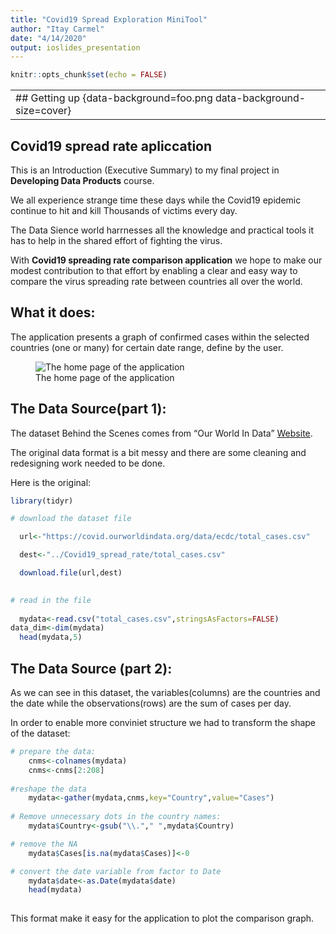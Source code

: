 ---
title: "Covid19 Spread Exploration MiniTool"
author: "Itay Carmel"
date: "4/14/2020"
output: ioslides_presentation
---

```{r setup, include=FALSE}
knitr::opts_chunk$set(echo = FALSE)
```

---
## Getting up {data-background=foo.png data-background-size=cover}
---
## Covid19 spread rate apliccation



This is an Introduction (Executive Summary) to my final project in **Developing Data Products** course.

We all experience strange time these days while the Covid19 epidemic continue to hit and kill Thousands of victims every day.

The Data Sience world harrnesses all the knowledge and practical tools it has to help in the shared effort of fighting the virus.

With **Covid19 spreading rate comparison application** we hope to make our modest contribution to that effort by enabling a clear and easy way to compare the virus spreading rate between countries all over the world.

## What it does:

The application presents a graph of confirmed cases within the selected countries (one or many) for certain date range, define by the user.

![The home page of the application](pic4.png)

## The Data Source(part 1):

The dataset Behind the Scenes comes from "Our World In Data" [Website](https://ourworldindata.org/coronavirus-source-data).

The original data format is a bit messy and there are some cleaning and redesigning work needed to be done.

Here is the original:
```{r,echo=FALSE,warning=FALSE}

library(tidyr)

# download the dataset file

  url<-"https://covid.ourworldindata.org/data/ecdc/total_cases.csv"

  dest<-"../Covid19_spread_rate/total_cases.csv"

  download.file(url,dest)

  
# read in the file
  
  mydata<-read.csv("total_cases.csv",stringsAsFactors=FALSE)
data_dim<-dim(mydata)
  head(mydata,5)
```

## The Data Source (part 2):

As we can see in this dataset, the variables(columns) are the countries and the date while the observations(rows) are the sum of cases per day.

In order to enable more conviniet structure we had to transform the shape of the dataset: 
```{r,echo=FALSE}

# prepare the data: 
    cnms<-colnames(mydata)
    cnms<-cnms[2:208]
  
#reshape the data
    mydata<-gather(mydata,cnms,key="Country",value="Cases")
  
# Remove unnecessary dots in the country names:
    mydata$Country<-gsub("\\."," ",mydata$Country)

# remove the NA
    mydata$Cases[is.na(mydata$Cases)]<-0

# convert the date variable from factor to Date
    mydata$date<-as.Date(mydata$date)
    head(mydata)
  
```
 
 This format make it easy for the application to plot the comparison graph.
 


